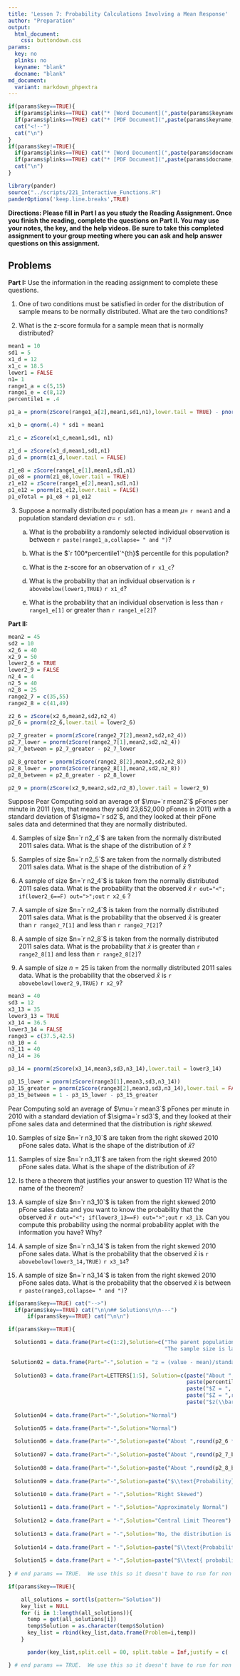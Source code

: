 ```yaml
---
title: 'Lesson 7: Probability Calculations Involving a Mean Response'
author: "Preparation"
output:
  html_document:
    css: buttondown.css
params:
  key: no
  plinks: no
  keyname: "blank"
  docname: "blank"
md_document:
  variant: markdown_phpextra
---
```


```r
if(params$key==TRUE){
  if(params$plinks==TRUE) cat("* [Word Document](",paste(params$keyname,"docx",sep="."),")\n")
  if(params$plinks==TRUE) cat("* [PDF Document](",paste(params$keyname,"pdf",sep="."),")\n")
  cat("<!--")
  cat("\n")
} 
if(params$key!=TRUE){
  if(params$plinks==TRUE) cat("* [Word Document](",paste(params$docname,"docx",sep="."),")\n")
  if(params$plinks==TRUE) cat("* [PDF Document](",paste(params$docname,"pdf",sep="."),")\n")
  cat("\n")
}
```


```r
library(pander)
source("../scripts/221_Interactive_Functions.R")
panderOptions('keep.line.breaks',TRUE)

```

**Directions: Please fill in Part I as you study the Reading Assignment. Once you finish the reading, complete the questions on Part II. You may use your notes, the key, and the help videos. Be sure to take this completed assignment to your group meeting where you can ask and help answer questions on this assignment.**

## Problems

**Part I:**  Use the information in the reading assignment to complete these questions.

1. One of two conditions must be satisfied in order for the distribution of sample means to be normally distributed.  What are the two conditions?

2. What is the z-score formula for a sample mean that is normally distributed?

```r
mean1 = 10
sd1 = 5
x1_d = 12
x1_c = 18.5
lower1 = FALSE
n1= 1
range1_a = c(5,15)
range1_e = c(8,12)
percentile1 = .4

p1_a = pnorm(zScore(range1_a[2],mean1,sd1,n1),lower.tail = TRUE) - pnorm(zScore(range1_a[1],mean1,sd1,n1),lower.tail = TRUE)

x1_b = qnorm(.4) * sd1 + mean1

z1_c = zScore(x1_c,mean1,sd1, n1)

z1_d = zScore(x1_d,mean1,sd1,n1)
p1_d = pnorm(z1_d,lower.tail = FALSE)

z1_e8 = zScore(range1_e[1],mean1,sd1,n1)
p1_e8 = pnorm(z1_e8,lower.tail = TRUE)
z1_e12 = zScore(range1_e[2],mean1,sd1,n1)
p1_e12 = pnorm(z1_e12,lower.tail = FALSE)
p1_eTotal = p1_e8 + p1_e12
```

3. Suppose a normally distributed population has a mean $\mu=$ `r mean1` and a population standard deviation $\sigma=$ `r sd1`.

    a. What is the probability a randomly selected individual observation is between `r paste(range1_a,collapse= " and ")`?

    b. What is the $`r 100*percentile1`^{th}$ percentile for this population?

    c. What is the z-score for an observation of `r x1_c`?

    d. What is the probability that an individual observation is `r abovebelow(lower1,TRUE)` `r x1_d`? 

    e. What is the probability that an individual observation is less than `r range1_e[1]` or greater than `r range1_e[2]`?

**Part II:**  

```r
mean2 = 45
sd2 = 10
x2_6 = 40
x2_9 = 50
lower2_6 = TRUE
lower2_9 = FALSE
n2_4 = 4
n2_5 = 40
n2_8 = 25
range2_7 = c(35,55)
range2_8 = c(41,49)

z2_6 = zScore(x2_6,mean2,sd2,n2_4)
p2_6 = pnorm(z2_6,lower.tail = lower2_6)

p2_7_greater = pnorm(zScore(range2_7[2],mean2,sd2,n2_4))
p2_7_lower = pnorm(zScore(range2_7[1],mean2,sd2,n2_4))
p2_7_between = p2_7_greater - p2_7_lower

p2_8_greater = pnorm(zScore(range2_8[2],mean2,sd2,n2_8))
p2_8_lower = pnorm(zScore(range2_8[1],mean2,sd2,n2_8))
p2_8_between = p2_8_greater - p2_8_lower

p2_9 = pnorm(zScore(x2_9,mean2,sd2,n2_8),lower.tail = lower2_9)
```

Suppose Pear Computing sold an average of $\mu=`r mean2`$ pFones per minute in 2011 (yes, that means they sold 23,652,000 pFones in 2011) with a standard deviation of $\sigma=`r sd2`$, and they looked at their pFone sales data and determined that they are normally distributed.

4. Samples of size $n=`r n2_4`$ are taken from the normally distributed 2011 sales data. What is the shape of the distribution of $\bar{x}$ ?

5. Samples of size $n=`r n2_5`$ are taken from the normally distributed 2011 sales data. What is the shape of the distribution of $\bar{x}$ ?

6. A sample of size $n=`r n2_4`$ is taken from the normally distributed 2011 sales data. What is the probability that the observed  $\bar{x}$ `r out="<"; if(lower2_6==F) out=">";out` `r x2_6` ?

7. A sample of size $n=`r n2_4`$ is taken from the normally distributed 2011 sales data. What is the probability that the observed  $\bar{x}$ is greater than `r range2_7[1]` and less than `r range2_7[2]`?

8. A sample of size $n=`r n2_8`$ is taken from the normally distributed 2011 sales data. What is the probability that  $\bar{x}$  is greater than `r range2_8[1]` and less than `r range2_8[2]`?

9. A sample of size $n=25$ is taken from the normally distributed 2011 sales data. What is the probability that the observed  $\bar{x}$  is `r abovebelow(lower2_9,TRUE)` `r x2_9`?

```r
mean3 = 40
sd3 = 12
x3_13 = 35
lower3_13 = TRUE
x3_14 = 36.5
lower3_14 = FALSE
range3 = c(37.5,42.5)
n3_10 = 4 
n3_11 = 40
n3_14 = 36

p3_14 = pnorm(zScore(x3_14,mean3,sd3,n3_14),lower.tail = lower3_14)

p3_15_lower = pnorm(zScore(range3[1],mean3,sd3,n3_14))
p3_15_greater = pnorm(zScore(range3[2],mean3,sd3,n3_14),lower.tail = FALSE)
p3_15_between = 1 - p3_15_lower - p3_15_greater
```

Pear Computing sold an average of $\mu=`r mean3`$ pFones per minute in 2010 with a standard deviation of  $\sigma=`r sd3`$, and they looked at their pFone sales data and determined that the distribution is <em>right skewed.</em>

10. Samples of size $n=`r n3_10`$ are taken from the right skewed 2010 pFone sales data. What is the shape of the distribution of $\bar{x}$?


11. Samples of size $n=`r n3_11`$ are taken from the right skewed 2010 pFone sales data. What is the shape of the distribution of  $\bar{x}$?


12. Is there a theorem that justifies your answer to question 11? What is the name of the theorem?


13. A sample of size $n=`r n3_10`$ is taken from the right skewed 2010 pFone sales data and you want to know the probability that the observed  $\bar{x}$ `r out="<"; if(lower3_13==F) out=">";out` `r x3_13`. Can you compute this probability using the normal probability applet with the information you have? Why?


14. A sample of size $n=`r n3_14`$ is taken from the right skewed 2010 pFone sales data. What is the probability that the observed $\bar{x}$  is `r abovebelow(lower3_14,TRUE)` `r x3_14`?


15. A sample of size $n=`r n3_14`$ is taken from the right skewed 2010 pFone sales data. What is the probability that the observed  $\bar{x}$ is between `r paste(range3,collapse= " and ")`?

```r
if(params$key==TRUE) cat("-->")
  if(params$key==TRUE) cat("\n\n## Solutions\n\n---")
      if(params$key==TRUE) cat("\n\n")
```



```r
if(params$key==TRUE){

  Solution01 = data.frame(Part=c(1:2),Solution=c("The parent population is normally distributed, so the sample mean is automatically normally distributed.",
                                                 "The sample size is large, and the Central Limit Theorem implies that the sample mean is normally distributed."))
  
 Solution02 = data.frame(Part="-",Solution = "z = (value - mean)/standard deviation. $Z = \\frac{\\bar{x}-\\mu}{\\sigma/\\sqrt{n}}$")
        
  Solution03 = data.frame(Part=LETTERS[1:5], Solution=c(paste("About ",round(p1_a * 100,0), "% ", " using the 68, 95, 99.7 rule or ", round(p1_a,4)," 'exact'",sep = ""),
                                                        paste(percentile1*100,"$^{th}$", "percentile = ",round(x1_b,4), sep = ""),
                                                        paste("$Z = ", round(z1_c,4),"$", sep = ""),
                                                        paste("$Z = ",round(z1_d,4),"$ so probability = ", round(p1_d,4), sep = ""),
                                                        paste("$z(\\bar{x}<",range1_e[1],")= ",round(z1_e8,3),"\\text{ probability} = ",round(p1_e8,4),"$ \\\n $z(\\bar{x}>",range1_e[2],")=",round(z1_e12,3),"\\text{ probability} = ",round(p1_e12,4),"$ \\\n $",round(p1_e8,4),"+",round(p1_e12,4),"=",round(p1_eTotal,4),"$",sep = "")))
  
  Solution04 = data.frame(Part="-",Solution="Normal")

  Solution05 = data.frame(Part="-",Solution="Normal")
  
  Solution06 = data.frame(Part="-",Solution=paste("About ",round(p2_6 * 100,0), "% ", " using the 68, 95, 99.7 rule or ", round(p2_6,4)," 'exact'",sep = ""))
        
  Solution07 = data.frame(Part="-",Solution=paste("About ",round(p2_7_between * 100,0), "% ", " using the 68, 95, 99.7 rule or ", round(p2_7_between,4)," 'exact'",sep = ""))
        
  Solution08 = data.frame(Part="-",Solution=paste("About ",round(p2_8_between * 100,0), "% ", " using the 68, 95, 99.7 rule or ", round(p2_8_between,4)," 'exact'",sep = ""))
        
  Solution09 = data.frame(Part="-",Solution=paste("$\\text{Probability}(\\bar{x}>",x2_9,")= ",round(p2_9,5),"$",sep = ""))

  Solution10 = data.frame(Part = "-",Solution="Right Skewed")
  
  Solution11 = data.frame(Part = "-",Solution="Approximately Normal")
  
  Solution12 = data.frame(Part = "-",Solution="Central Limit Theorem")
  
  Solution13 = data.frame(Part = "-",Solution="No, the distribution is not normal, and the normal probability applet is only for normal distribution.")
        
  Solution14 = data.frame(Part = "-",Solution=paste("$\\text{Probability} = ", round(p3_14,4),"$", sep = ""))
 
  Solution15 = data.frame(Part = "-",Solution=paste("$\\text{ probability}(\\bar{x}<",range3[1],") = ",round(p3_15_lower,4),"$ \\\n $\\text{ probability}(\\bar{x}>",range3[2],") = ",round(p3_15_greater,4),"$ \\\n $1-",round(p3_15_lower,4),"-",round(p3_15_greater,4),"=",round(p3_15_between,4),"$",sep = ""))
  
} # end params == TRUE.  We use this so it doesn't have to run for non answer key path.
```



```r
if(params$key==TRUE){

    all_solutions = sort(ls(pattern="Solution"))
    key_list = NULL
    for (i in 1:length(all_solutions)){
      temp = get(all_solutions[i])
      temp$Solution = as.character(temp$Solution)
      key_list = rbind(key_list,data.frame(Problem=i,temp))
    }

      pander(key_list,split.cell = 80, split.table = Inf,justify = c( 'center', 'left',"left"))

} # end params == TRUE.  We use this so it doesn't have to run for non answer key path.
```

